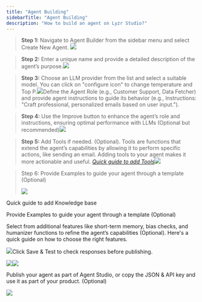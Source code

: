 ```yaml
---
title: "Agent Building"
sidebarTitle: "Agent Building"
description: "How to build an agent on Lyzr Studio?"
---
```


> **Step 1:** Navigate to Agent Builder from the sidebar menu and select Create New Agent.
> ![](/assets/images/lyzr-studio/Createnewagent.png)

> **Step 2:** Enter a unique name and provide a detailed description of the agent’s purpose.![](/assets/images/lyzr-studio/NameDescription.png)&#x9;

> **Step 3:** Choose an LLM provider from the list and select a suitable model. You can click on "configure icon" to change temperature and Top P.![](/assets/images/lyzr-studio/Provider_model.png)Define the Agent Role (e.g., Customer Support, Data Fetcher) and provide agent instructions to guide its behavior (e.g., Instructions: "Craft professional, personalized emails based on user input.").&#x20;

> **Step 4:** Use the Improve button to enhance the agent’s role and instructions, ensuring optimal performance with LLMs (Optional but recommended)![](/assets/images/lyzr-studio/Improve.png)

> **Step 5:** Add Tools if needed. (Optional). Tools are functions that extend the agent’s capabilities by allowing it to perform specific actions, like sending an email. Adding tools to your agent makes it more actionable and useful.
> [*Quick guide to add Tools*](https://docs.lyzr.ai/agent-studio/tools)![](/assets/images/lyzr-studio/Tools.png)

> Step 6: Provide Examples to guide your agent through a template (Optional)
>
> ![](/assets/images/lyzr-studio/Examples.png)

Quick guide to add Knowledge base

Provide Examples to guide your agent through a template (Optional)

Select from additional features like short-term memory, bias checks, and humanizer functions to refine the agent’s capabilities (Optional). Here's a quick guide on how to choose the right features.

![](/assets/images/lyzr-studio/Features.png)Click Save & Test to check responses before publishing.

![](/assets/images/lyzr-studio/Inference_create.png)![](/assets/images/lyzr-studio/Testing.png)

Publish your agent as part of Agent Studio, or copy the JSON & API key and use it as part of your product. (Optional)

![](/assets/images/lyzr-studio/Launchagent.png)